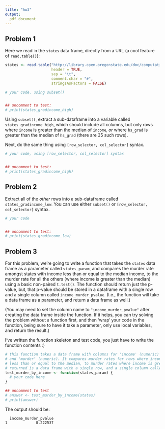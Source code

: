```yaml
---
title: "hw3"
output: 
  pdf_document
---
```


## Problem 1

Here we read in the `states` data frame, directly from a URL (a cool feature of `read.table()`):

```r
states <- read.table("http://library.open.oregonstate.edu/doc/computationalbiology/states.txt", 
                     header = TRUE,
                     sep = "\t",
                     comment.char = "#",
                     stringsAsFactors = FALSE)

# your code, using subset()


## uncomment to test:
# print(states_gradincome_high)
```

Using `subset()`, extract a sub-dataframe into a variable called ``states_gradincome_high``, which should include all columns, but only rows where `income` is greater than the median of `income`, *or* where `hs_grad` is greater than the median of `hs_grad` (there are 35 such rows).

Next, do the same thing using `[row_selector, col_selector]` syntax.

```r
# your code, using [row_selector, col_selector] syntax


## uncomment to test:
# print(states_gradincome_high)
```

## Problem 2

Extract all of the *other* rows into a sub-dataframe called `states_gradincome_low`. You can use either `subset()` or `[row_selector, col_selector]` syntax.


```r
# your code


## uncomment to test:
# print(states_gradincome_low)
```

## Problem 3

For this problem, we're going to write a function that takes the `states` data frame as a parameter called `states_param`, and compares the murder rate amongst states with income less than or equal to the median income, to the murder rate for all the others (where income is greater than the median) using a basic non-paired `t.test()`. The function should return just the p-value, but, that p-value should be stored in a dataframe with a single row and a single column called `income_murder_pvalue`. (I.e., the function will take a data frame as a parameter, and return a data frame as well.)

(You may need to set the column name to `"income_murder_pvalue"` after creating the data frame inside the function. If it helps, you can try solving the problem without a function first, and then 'wrap' your code in the function, being sure to have it take a parameter, only use local variables, and return the result.)

I've written the function skeleton and test code, you just have to write the function contents :)

```r
# this function takes a data frame with columns for 'income' (numeric)
# and 'murder' (numeric). It compares murder rates for rows where income is
# less than or equal to the median, to murder rates where income is greater than the median.
# returned is a data frame with a single row, and a single column called `income_murder_pvalue`.
test_murder_by_income <- function(states_param) {
  # your code here
}

## uncomment to test
# answer <- test_murder_by_income(states)
# print(answer)
```

The output should be:

```
  income_murder_pvalue
1             0.222537
```

